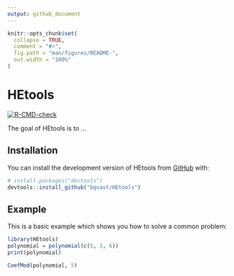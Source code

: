 ```yaml
---
output: github_document
---
```


<!-- README.md is generated from README.Rmd. Please edit that file -->

```r
knitr::opts_chunk$set(
  collapse = TRUE,
  comment = "#>",
  fig.path = "man/figures/README-",
  out.width = "100%"
)
```

# HEtools

<!-- badges: start -->
[![R-CMD-check](https://github.com/bquast/HEtools/actions/workflows/R-CMD-check.yaml/badge.svg)](https://github.com/bquast/HEtools/actions/workflows/R-CMD-check.yaml)
<!-- badges: end -->

The goal of HEtools is to ...

## Installation

You can install the development version of HEtools from [GitHub](https://github.com/) with:

``` r
# install.packages("devtools")
devtools::install_github("bquast/HEtools")
```

## Example

This is a basic example which shows you how to solve a common problem:

```r
library(HEtools)
polynomial = polynomial(c(5, 3, 6))
print(polynomial)

CoefMod(polynomial, 5)
```
